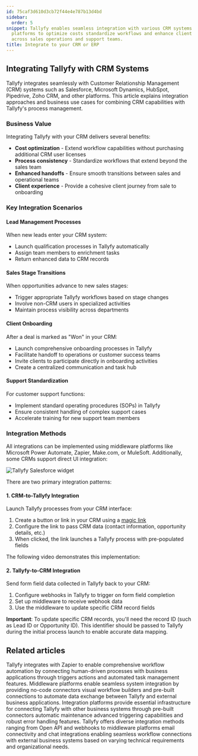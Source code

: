 ```yaml
---
id: 75caf3d610d3cb72f44e4e787b13d4bd
sidebar:
  order: 5
snippet: Tallyfy enables seamless integration with various CRM systems through middleware
  platforms to optimize costs standardize workflows and enhance client experience
  across sales operations and support teams.
title: Integrate to your CRM or ERP
---
```


## Integrating Tallyfy with CRM Systems

Tallyfy integrates seamlessly with Customer Relationship Management (CRM) systems such as Salesforce, Microsoft Dynamics, HubSpot, Pipedrive, Zoho CRM, and other platforms. This article explains integration approaches and business use cases for combining CRM capabilities with Tallyfy's process management.

### Business Value

Integrating Tallyfy with your CRM delivers several benefits:

- **Cost optimization** - Extend workflow capabilities without purchasing additional CRM user licenses
- **Process consistency** - Standardize workflows that extend beyond the sales team
- **Enhanced handoffs** - Ensure smooth transitions between sales and operational teams
- **Client experience** - Provide a cohesive client journey from sale to onboarding

### Key Integration Scenarios

#### Lead Management Processes

When new leads enter your CRM system:
- Launch qualification processes in Tallyfy automatically
- Assign team members to enrichment tasks
- Return enhanced data to CRM records

#### Sales Stage Transitions

When opportunities advance to new sales stages:
- Trigger appropriate Tallyfy workflows based on stage changes
- Involve non-CRM users in specialized activities
- Maintain process visibility across departments

#### Client Onboarding

After a deal is marked as "Won" in your CRM:
- Launch comprehensive onboarding processes in Tallyfy
- Facilitate handoff to operations or customer success teams
- Invite clients to participate directly in onboarding activities
- Create a centralized communication and task hub

#### Support Standardization

For customer support functions:
- Implement standard operating procedures (SOPs) in Tallyfy
- Ensure consistent handling of complex support cases
- Accelerate training for new support team members

### Integration Methods

All integrations can be implemented using middleware platforms like Microsoft Power Automate, Zapier, Make.com, or MuleSoft. Additionally, some CRMs support direct UI integration:

![Tallyfy Salesforce widget](https://screenshots.tallyfy.com/tallyfy-salesforce-widget.png)

There are two primary integration patterns:

#### 1. CRM-to-Tallyfy Integration 

Launch Tallyfy processes from your CRM interface:

1. Create a button or link in your CRM using a [magic link](/products/pro/launching/triggers/magic-links/)
2. Configure the link to pass CRM data (contact information, opportunity details, etc.)
3. When clicked, the link launches a Tallyfy process with pre-populated fields

The following video demonstrates this implementation:

<lite-vimeo videoid="342328862"></lite-vimeo>

#### 2. Tallyfy-to-CRM Integration

Send form field data collected in Tallyfy back to your CRM:

1. Configure webhooks in Tallyfy to trigger on form field completion
2. Set up middleware to receive webhook data
3. Use the middleware to update specific CRM record fields

**Important**: To update specific CRM records, you'll need the record ID (such as Lead ID or Opportunity ID). This identifier should be passed to Tallyfy during the initial process launch to enable accurate data mapping.


## Related articles
<CardGrid>
<LinkTitleCard header="<b>Zapier > Tallyfy & Zapier</b>" href="/products/pro/integrations/middleware/zapier/how-can-i-improve-task-management-with-tallyfy/" > Tallyfy integrates with Zapier to enable comprehensive workflow automation by connecting human-driven processes with business applications through triggers actions and automated task management features. </LinkTitleCard>
<LinkTitleCard header="<b>Integrations > Middleware</b>" href="/products/pro/integrations/middleware/" > Middleware platforms enable seamless system integration by providing no-code connectors visual workflow builders and pre-built connections to automate data exchange between Tallyfy and external business applications. </LinkTitleCard>
<LinkTitleCard header="<b>Middleware > Why use an integration platform with Tallyfy</b>" href="/products/pro/integrations/middleware/why-should-i-use-an-integration-platform-with-tallyfy/" > Integration platforms provide essential infrastructure for connecting Tallyfy with other business systems through pre-built connectors automatic maintenance advanced triggering capabilities and robust error handling features. </LinkTitleCard>
<LinkTitleCard header="<b>Pro > Integrations</b>" href="/products/pro/integrations/" > Tallyfy offers diverse integration methods ranging from Open API and webhooks to middleware platforms email connectivity and chat integrations enabling seamless workflow connections with external business systems based on varying technical requirements and organizational needs. </LinkTitleCard>
</CardGrid>